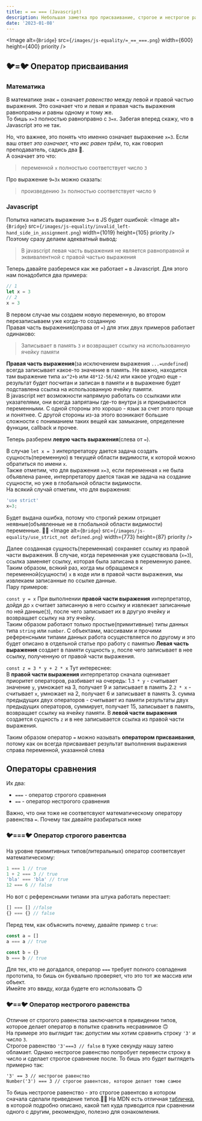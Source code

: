 ```yaml
---
title: = == === (Javascript)
description: Небольшая заметка про присваивание, строгое и нестрогое равенство.
date: '2023-01-08'
---
```

<Image
  alt={`Bridge`}
  src={`/images/js-equality/=_==_===.png`}
  width={600}
  height={400}
  priority
/>
## 🐦=🐦 Оператор присваивания
### Математика
В математике знак `=` означает *равенство* между левой и правой частью выражения. Это означает что и левая и правая часть выражения равноправны и равны одному и тому же.<br/>
То бишь `x=3` полностью равноправно с `3=x`. Забегая вперед скажу, что в Javascript это не так.

Но, что важнее, это понять что именно означает выражение `x=3`. Если ваш ответ *это означает, что икс равен трём*, то, как говорил преподаватель, садись два 🤯.<br/>
А означает это что:
> переменной `x` полностью соответствует число `3`

Про выражение `9=3x` можно сказать:
> произведению `3x` полностью соответствует число `9`

### Javascript
Попытка написать выражение `3=x` в JS будет ошибкой:
<Image
  alt={`Bridge`}
  src={`/images/js-equality/invalid_left-hand_side_in_assignment.png`}
  width={1019}
  height={105}
  priority
/>
Поэтому сразу делаем адекватный вывод:
> В javascript левая часть выражения не является равноправной и эквивалентной с правой частью выражения

Теперь давайте разберемся как же работает `=` в Javascript. Для этого нам понадобится два примера:
```javascript
// 1
let x = 3
// 2
x = 3
```
В первом случае мы создаем новую переменную, во втором перезаписываем уже когда-то созданную<br />
Правая часть выражения(справа от `=`) для этих двух примеров работает одинаково:
> Записывает в память `3` и возвращает ссылку на использованную ячейку памяти

**Правая часть выражения**(за исключением выражения `...=undefined`) всегда записывает какое-то значение в память. Не важно, находится там выражение типа `ax^2+b` или `48*12-56/42` или какое угодно еще - результат будет посчитан и записан в памяти и в выражение будет подставлена ссылка на использованную ячейку памяти.<br/> В javascript нет возможности напрямую работать со ссылками или указателями, они всегда запрятаны где-то внутри js и прикрываются переменными. С одной стороны это хорошо - язык за счет этого проще и понятнее. С другой стороны из-за этого возникают большие сложности с пониманием таких вещей как замыкание, определение функции, callback и прочее.

Теперь разберем **левую часть выражения**(слева от `=`).

В случае `let x = 3` интерпретатору дается задача создать сущность(переменную) в текущей области видимости, к которой можно обратиться по имени `x`.<br />
Также отметим, что для выражения `x=3`, если переменная `x` не была объявлена ранее, интерпретатору дается такая же задача на создание сущности, но уже в глобальной области видимости.<br/>
На всякий случай отметим, что для выражения:
```javascript
'use strict'
x=3;
```
Будет выдана ошибка, потому что строгий режим отрицает неявные(объявленные не в глобальной области видимости) переменные. 🤷‍♂️
<Image
  alt={`Bridge`}
  src={`/images/js-equality/use_strict_not defined.png`}
  width={773}
  height={87}
  priority
/>

Далее созданная сущность(переменная) сохраняет ссылку из правой части выражения. В случае, когда переменная уже существовала (`x=3`), ссылка заменяет ссылку, которая была записана в переменную ранее.<br/>
Таким образом, всякий раз, когда мы обращаемся к переменной(сущности) `x` в коде или в правой части выражения, мы извлекаем записанные по ссылке данные.<br />
Пару примеров:

`const y = x`
При выполнении **правой части выражения** интерпретатор, дойдя до `x` считает записанную в него ссылку и извлекает записанные по ней данные(`3`), после чего записывает их в другую ячейку и возвращает ссылку на эту ячейку.<br/>
Таким образом работают только простые(примитивные) типы данных типа `string` или `number`. С объектами, массивами и прочими референсными типами данных работа осуществляется по другому и это будет описано в отдельной статье про работу с памятью
**Левая часть выражения** создает в памяти сущность `y`, после чего записывает в нее ссылку, полученную от правой части выражения.

`const z = 3 * y + 2 * x`
Тут интереснее:<br/>
В **правой части выражения** интерпретатор сначала оценивает приоритет операторов, разбивает на очередь:
1.`3 * y` - считывает значение `y`, умножает на 3, получает 9 и записывает в память
2.`2 * x` - считывает `x`, умножает на 2, получает 6 и записывает в память
3. сумма предыдущих двух операторов - считывает из памяти результаты двух предыдущих операторов, суммирует, получает 15, записывает в память, возвращает ссылку на ячейку памяти.
В **левой части выражения** создается сущность `z` и в нее записывается ссылка из правой части выражения.

Таким образом оператор `=` можно называть **оператором присваивания**, потому как он всегда присваивает результат выполнения выражения справа переменной, указанной слева

## Операторы сравнения
Их два:
- `===` - оператор строгого сравнения
- `==` - оператор нестрогого сравнения

Важно, что они тоже не соответсвуют математическому оператору равенства `=`. Почему так давайте разбираться ниже

### 🐦===🐦 Оператор строгого равентсва
На уровне примитивных типов(литеральных) оператор соответсвует математическому:
```javascript
1 === 1 // true
1 + 2 === 3 // true
'bla' === 'bla' // true
12 === 6 // false
```
Но вот с референсными типами эта штука работать перестает:
```javascript
[] === [] //false
{} === {} // false
```
Перед тем, как объяснить почему, давайте пример с `true`:
```javascript
const a = []
a === a // true

const b = {}
b === b // true
```
Для тех, кто не догадался, оператор `===` требует полного совпадения прототипа, то бишь он буквально проверяет, что это тот же массив или объект.<br/>
Имейте это ввиду, когда будете его использовать 🙃

### 🐦==🐦 Оператор нестрогого равенства
Отличие от строгого равенства заключается в привидении типов, которое делает оператор в попытке сравнить несравнимое 🙃<br/>
На примере это выглядит так: допустим мы хотим сравнить строку `'3'` и число `3`.<br />
Строгое равенство `'3'===3 // false` в туже секунду нашу затею обламает. Однако нестрогое равенство попробует перевести строку в число и сделает строгое сравнение после. То бишь это будет выглядеть примерно так:
```
'3' == 3 // нестрогое равенство
Number('3') === 3 // строгое равентсво, которое делает тоже самое
```
То бишь нестрогое равенство - это строгое равентсво в котором сначала сделали приведение типов.🤷‍♂️
На MDN есть отличная [табличка](https://developer.mozilla.org/ru/docs/Web/JavaScript/Equality_comparisons_and_sameness), в которой подробно описано, какой тип куда приводится при сравнении одного с другим, рекомендую, полезно для ознакомления.
